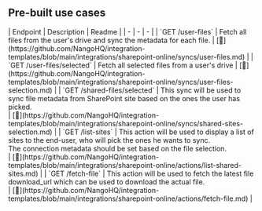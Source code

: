 
## Pre-built use cases

<AccordionGroup>


<Accordion title="Others">
| Endpoint | Description | Readme |
| - | - | - |
| `GET /user-files` | Fetch all files from the user's drive and sync the metadata for each file. | [🔗](https://github.com/NangoHQ/integration-templates/blob/main/integrations/sharepoint-online/syncs/user-files.md) |
| `GET /user-files/selected` | Fetch all selected files from a user's drive | [🔗](https://github.com/NangoHQ/integration-templates/blob/main/integrations/sharepoint-online/syncs/user-files-selection.md) |
| `GET /shared-files/selected` | This sync will be used to sync file metadata from SharePoint site based on the ones the user has picked.<br /> | [🔗](https://github.com/NangoHQ/integration-templates/blob/main/integrations/sharepoint-online/syncs/shared-sites-selection.md) |
| `GET /list-sites` | This action will be used to display a list of sites to the end-user, who will pick the ones he wants to sync.<br />The connection metadata should be set based on the file selection.<br /> | [🔗](https://github.com/NangoHQ/integration-templates/blob/main/integrations/sharepoint-online/actions/list-shared-sites.md) |
| `GET /fetch-file` | This action will be used to fetch the latest file download_url which can be used to download the actual file.<br /> | [🔗](https://github.com/NangoHQ/integration-templates/blob/main/integrations/sharepoint-online/actions/fetch-file.md) |
</Accordion>

</AccordionGroup>
